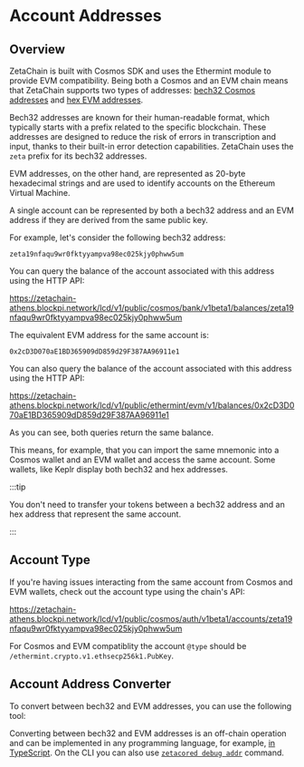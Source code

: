 # Account Addresses


## Overview

ZetaChain is built with Cosmos SDK and uses the Ethermint module to provide EVM
compatibility. Being both a Cosmos and an EVM chain means that ZetaChain
supports two types of addresses:
[bech32 Cosmos addresses](https://docs.cosmos.network/main/build/spec/addresses/bech32)
and [hex EVM addresses](https://ethereum.org/developers/docs/accounts).

Bech32 addresses are known for their human-readable format, which typically
starts with a prefix related to the specific blockchain. These addresses are
designed to reduce the risk of errors in transcription and input, thanks to
their built-in error detection capabilities. ZetaChain uses the `zeta` prefix
for its bech32 addresses.

EVM addresses, on the other hand, are represented as 20-byte hexadecimal strings
and are used to identify accounts on the Ethereum Virtual Machine.

A single account can be represented by both a bech32 address and an EVM address
if they are derived from the same public key.

For example, let's consider the following bech32 address:

```
zeta19nfaqu9wr0fktyyampva98ec025kjy0phww5um
```

You can query the balance of the account associated with this address using the
HTTP API:

https://zetachain-athens.blockpi.network/lcd/v1/public/cosmos/bank/v1beta1/balances/zeta19nfaqu9wr0fktyyampva98ec025kjy0phww5um

The equivalent EVM address for the same account is:

```
0x2cD3D070aE1BD365909dD859d29F387AA96911e1
```

You can also query the balance of the account associated with this address using
the HTTP API:

https://zetachain-athens.blockpi.network/lcd/v1/public/ethermint/evm/v1/balances/0x2cD3D070aE1BD365909dD859d29F387AA96911e1

As you can see, both queries return the same balance.

This means, for example, that you can import the same mnemonic into a Cosmos
wallet and an EVM wallet and access the same account. Some wallets, like Keplr
display both bech32 and hex addresses.

:::tip

You don't need to transfer your tokens between a bech32 address and an hex
address that represent the same account.

:::

## Account Type

If you're having issues interacting from the same account from Cosmos and EVM
wallets, check out the account type using the chain's API:

https://zetachain-athens.blockpi.network/lcd/v1/public/cosmos/auth/v1beta1/accounts/zeta19nfaqu9wr0fktyyampva98ec025kjy0phww5um

For Cosmos and EVM compatiblity the account `@type` should be
`/ethermint.crypto.v1.ethsecp256k1.PubKey`.

## Account Address Converter

To convert between bech32 and EVM addresses, you can use the following tool:

<AddressConverter />

Converting between bech32 and EVM addresses is an off-chain operation and can be
implemented in any programming language, for example,
[in TypeScript](https://github.com/zeta-chain/docs/blob/addresses-page/src/components/AddressConverter/convertAddress.ts).
On the CLI you can also use
[`zetacored debug addr`](/architecture/zetacored/zetacored_debug_addr/) command.
